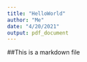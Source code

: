 ```yaml
---
title: "HelloWorld"
author: "Me"
date: "4/20/2021"
output: pdf_document
---
```


##This is a markdown file
